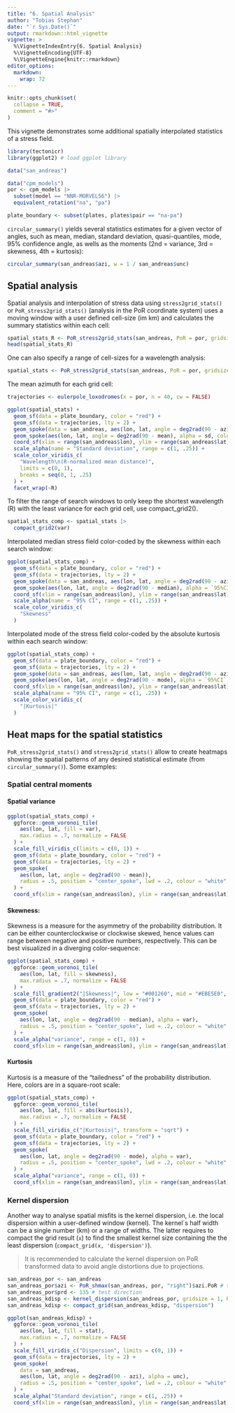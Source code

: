 ```yaml
---
title: "6. Spatial Analysis"
author: "Tobias Stephan"
date: "`r Sys.Date()`"
output: rmarkdown::html_vignette
vignette: >
  %\VignetteIndexEntry{6. Spatial Analysis}
  %\VignetteEncoding{UTF-8}
  %\VignetteEngine{knitr::rmarkdown}
editor_options: 
  markdown: 
    wrap: 72
---
```


```r
knitr::opts_chunk$set(
  collapse = TRUE,
  comment = "#>"
)
```

This vignette demonstrates some additional spatially interpolated statistics of 
a stress field.

```r
library(tectonicr)
library(ggplot2) # load ggplot library
```

```r
data("san_andreas")

data("cpm_models")
por <- cpm_models |>
  subset(model == "NNR-MORVEL56") |>
  equivalent_rotation("na", "pa")

plate_boundary <- subset(plates, plates$pair == "na-pa")
```

`circular_summary()` yields several statistics estimates for a given vector of 
angles, such as mean, median, standard deviation, quasi-quantiles, mode, 95% 
confidence angle, as wells as the moments (2nd = variance, 3rd = skewness, 
4th = kurtosis): 

```r
circular_summary(san_andreas$azi, w = 1 / san_andreas$unc)
```


## Spatial analysis
Spatial analysis and interpolation of stress data using `stress2grid_stats()` 
or `PoR_stress2grid_stats()` (analysis in the PoR coordinate system) uses a 
moving window with a user defined cell-size (im km) and calculates the summary 
statistics within each cell:


```r
spatial_stats_R <- PoR_stress2grid_stats(san_andreas, PoR = por, gridsize = 1, R_range = 100)
head(spatial_stats_R)
```


One can also specify a range of cell-sizes for a wavelength analysis:

```r
spatial_stats <- PoR_stress2grid_stats(san_andreas, PoR = por, gridsize = 1, R_range = seq(50, 350, 100), kappa = 10)
```

The mean azimuth for each grid cell:  
```r
trajectories <- eulerpole_loxodromes(x = por, n = 40, cw = FALSE)

ggplot(spatial_stats) +
  geom_sf(data = plate_boundary, color = "red") +
  geom_sf(data = trajectories, lty = 2) +
  geom_spoke(data = san_andreas, aes(lon, lat, angle = deg2rad(90 - azi)), radius = .5, color = "grey30", position = "center_spoke") +
  geom_spoke(aes(lon, lat, angle = deg2rad(90 - mean), alpha = sd, color = mdr), radius = 1, position = "center_spoke", lwd = 1) +
  coord_sf(xlim = range(san_andreas$lon), ylim = range(san_andreas$lat)) +
  scale_alpha(name = "Standard deviation", range = c(1, .25)) +
  scale_color_viridis_c(
    "Wavelength\n(R-normalized mean distance)",
    limits = c(0, 1),
    breaks = seq(0, 1, .25)
  ) +
  facet_wrap(~R)
```

To filter the range of search windows to only keep the shortest wavelength (R) 
with the least variance for each grid cell, use compact_grid2().

```r
spatial_stats_comp <- spatial_stats |>
  compact_grid2(var)
``` 

Interpolated median stress field color-coded by the skewness within each search 
window:
```r
ggplot(spatial_stats_comp) +
  geom_sf(data = plate_boundary, color = "red") +
  geom_sf(data = trajectories, lty = 2) +
  geom_spoke(data = san_andreas, aes(lon, lat, angle = deg2rad(90 - azi)), radius = .5, color = "grey30", position = "center_spoke") +
  geom_spoke(aes(lon, lat, angle = deg2rad(90 - median), alpha = `95%CI`, color = skewness), radius = 1, position = "center_spoke", lwd = 1) +
  coord_sf(xlim = range(san_andreas$lon), ylim = range(san_andreas$lat)) +
  scale_alpha(name = "95% CI", range = c(1, .25)) +
  scale_color_viridis_c(
    "Skewness"
  )
```

Interpolated mode of the stress field color-coded by the absolute kurtosis 
within each search window:

```r
ggplot(spatial_stats_comp) +
  geom_sf(data = plate_boundary, color = "red") +
  geom_sf(data = trajectories, lty = 2) +
  geom_spoke(data = san_andreas, aes(lon, lat, angle = deg2rad(90 - azi)), radius = .5, color = "grey30", position = "center_spoke") +
  geom_spoke(aes(lon, lat, angle = deg2rad(90 - mode), alpha = `95%CI`, color = abs(kurtosis)), radius = 1, position = "center_spoke", lwd = 1) +
  coord_sf(xlim = range(san_andreas$lon), ylim = range(san_andreas$lat)) +
  scale_alpha(name = "95% CI", range = c(1, .25)) +
  scale_color_viridis_c(
    "|Kurtosis|"
  )
```

## Heat maps for the spatial statistics

`PoR_stress2grid_stats()` and `stress2grid_stats()` allow to create heatmaps 
showing the spatial patterns of any desired statistical estimate (from 
`circular_summary()`). Some examples:

### Spatial central moments

#### Spatial variance
```r
ggplot(spatial_stats_comp) +
  ggforce::geom_voronoi_tile(
    aes(lon, lat, fill = var),
    max.radius = .7, normalize = FALSE
  ) +
  scale_fill_viridis_c(limits = c(0, 1)) +
  geom_sf(data = plate_boundary, color = "red") +
  geom_sf(data = trajectories, lty = 2) +
  geom_spoke(
    aes(lon, lat, angle = deg2rad(90 - mean)),
    radius = .5, position = "center_spoke", lwd = .2, colour = "white"
  ) +
  coord_sf(xlim = range(san_andreas$lon), ylim = range(san_andreas$lat))
```

#### Skewness:
Skewness is a measure for the asymmetry of the probability distribution. It can 
be either counterclockwise or clockwise skewed, hence values can range between 
negative and positive numbers, respectively. This can be best visualized in a 
diverging color-sequence:

```r
ggplot(spatial_stats_comp) +
  ggforce::geom_voronoi_tile(
    aes(lon, lat, fill = skewness),
    max.radius = .7, normalize = FALSE
  ) +
  scale_fill_gradient2("|Skewness|", low = "#001260", mid = "#EBE5E0", high = "#590007") +
  geom_sf(data = plate_boundary, color = "red") +
  geom_sf(data = trajectories, lty = 2) +
  geom_spoke(
    aes(lon, lat, angle = deg2rad(90 - median), alpha = var),
    radius = .5, position = "center_spoke", lwd = .2, colour = "white"
  ) +
  scale_alpha("variance", range = c(1, 0)) +
  coord_sf(xlim = range(san_andreas$lon), ylim = range(san_andreas$lat))
```

#### Kurtosis
Kurtosis is a measure of the "tailedness" of the probability distribution. 
Here, colors are in a square-root scale:
```r
ggplot(spatial_stats_comp) +
  ggforce::geom_voronoi_tile(
    aes(lon, lat, fill = abs(kurtosis)),
    max.radius = .7, normalize = FALSE
  ) +
  scale_fill_viridis_c("|Kurtosis|", transform = "sqrt") +
  geom_sf(data = plate_boundary, color = "red") +
  geom_sf(data = trajectories, lty = 2) +
  geom_spoke(
    aes(lon, lat, angle = deg2rad(90 - mode), alpha = var),
    radius = .5, position = "center_spoke", lwd = .2, colour = "white"
  ) +
  scale_alpha("variance", range = c(1, 0)) +
  coord_sf(xlim = range(san_andreas$lon), ylim = range(san_andreas$lat))
```


### Kernel dispersion

Another way to analyse spatial misfits is the kernel dispersion, i.e. the
local dispersion within a user-defined window (kernel). The kernel´s half width 
can be a single number (km) or a range of widths. The latter requires to compact
the grid result (`x`) to find the smallest kernel size containing the the least 
dispersion (`compact_grid(x, 'dispersion')`).

> It is recommended to calculate the kernel dispersion on PoR transformed data to 
avoid angle distortions due to projections.

```r
san_andreas_por <- san_andreas
san_andreas_por$azi <- PoR_shmax(san_andreas, por, "right")$azi.PoR # transform to PoR azimuth
san_andreas_por$prd <- 135 # test direction
san_andreas_kdisp <- kernel_dispersion(san_andreas_por, gridsize = 1, R_range = seq(50, 350, 100))
san_andreas_kdisp <- compact_grid(san_andreas_kdisp, "dispersion")

ggplot(san_andreas_kdisp) +
  ggforce::geom_voronoi_tile(
    aes(lon, lat, fill = stat),
    max.radius = .7, normalize = FALSE
  ) +
  scale_fill_viridis_c("Dispersion", limits = c(0, 1)) +
  geom_sf(data = trajectories, lty = 2) +
  geom_spoke(
    data = san_andreas,
    aes(lon, lat, angle = deg2rad(90 - azi), alpha = unc),
    radius = .5, position = "center_spoke", lwd = .2, colour = "white"
  ) +
  scale_alpha("Standard deviation", range = c(1, .25)) +
  coord_sf(xlim = range(san_andreas$lon), ylim = range(san_andreas$lat))
```
